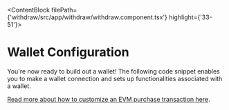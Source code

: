
<ContentBlock filePath={'withdraw/src/app/withdraw/withdraw.component.tsx'} highlight={'33-51'}>

# Wallet Configuration

You're now ready to build out a wallet!
The following code snippet enables you to make a wallet connection and sets up functionalities associated with a wallet.

[Read more about how to customize an EVM purchase transaction here](https://docs.coinflow.cash/docs/evm).

</ContentBlock>

